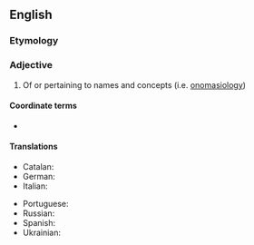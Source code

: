==English==

===Etymology===
{{suffix|en|onomasiology|ical}}

===Adjective===
{{en-adj}}

# Of or pertaining to names and concepts (i.e. [[onomasiology]])

====Coordinate terms====
* {{l|en|semasiological}}

====Translations====
{{trans-top}}
* Catalan: {{t|ca|onomasiològic}}
* German: {{t+|de|onomasiologisch}}
* Italian: {{t|it|onomasiologico}}
{{trans-mid}}
* Portuguese: {{t|pt|onomasiológico}}
* Russian: {{t+|ru|ономасиологи́ческий}}
* Spanish: {{t+|es|onomasiológico}}
* Ukrainian: {{t|uk|ономасіологі́чний}}
{{trans-bottom}}